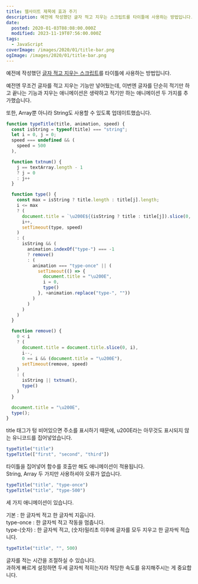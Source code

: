```yaml
---
title: 웹사이트 제목에 효과 주기
description: 예전에 작성했던 글자 적고 지우는 스크립트를 타이틀에 사용하는 방법입니다. 예전엔 무조건 글자를 적고 지우는 기능만 넣어뒀는데, 이번엔 글자를 단순히 적기만 하고 끝나는 기능과 지우는 애니메이션은 생략하고 적기만 하는 애니메이션 두 가지를 추가했습니다. 또한, Array뿐 아니라 String도 사용할 수 있도록 업데이트했습니다.
date:
  posted: 2020-01-03T08:08:00.000Z
  modified: 2023-11-19T07:56:00.000Z
tags:
  - JavaScript
coverImage: /images/2020/01/title-bar.png
ogImage: /images/2020/01/title-bar.png
---
```


예전에 작성했던 [글자 적고 지우는 스크립트](https://marshallku.com/web/tips/%ec%9e%90%eb%b0%94%ec%8a%a4%ed%81%ac%eb%a6%bd%ed%8a%b8-%ec%9e%90%eb%8f%99%ec%9c%bc%eb%a1%9c-%ea%b8%80%ec%9e%90-%ec%a0%81%ea%b3%a0-%ec%a7%80%ec%9a%b0%ea%b8%b0)를 타이틀에 사용하는 방법입니다.

예전엔 무조건 글자를 적고 지우는 기능만 넣어뒀는데, 이번엔 글자를 단순히 적기만 하고 끝나는 기능과 지우는 애니메이션은 생략하고 적기만 하는 애니메이션 두 가지를 추가했습니다.

또한, Array뿐 아니라 String도 사용할 수 있도록 업데이트했습니다.

```js
function typeTitle(title, animation, speed) {
  const isString = typeof(title) === "string";
  let i = 0, j = 0;
  speed === undefined && (
    speed = 500
  ),

  function txtnum() {
    j == textArray.length - 1
    ? j = 0
    : j++
  }

  function type() {
    const max = isString ? title.length : title[j].length;
    i <= max
    ? (
      document.title = `\u200E${(isString ? title : title[j]).slice(0, i)}`,
      i++,
      setTimeout(type, speed)
    )
    : (
      isString && (
        animation.indexOf("type-") === -1
        ? remove()
        : (
          animation === "type-once" || (
            setTimeout(() => {
              document.title = "\u200E",
              i = 0,
              type()
            }, +animation.replace("type-", ""))
          )
        )
      )
    )
  }

  function remove() {
    0 < i
    ? (
      document.title = document.title.slice(0, i),
      i--,
      0 == i && (document.title = "\u200E"),
      setTimeout(remove, speed)
    )
    : (
      isString || txtnum(),
      type()
    )
  }

  document.title = "\u200E",
  type();
}
```

title 태그가 텅 비어있으면 주소를 표시하기 때문에, u200E라는 아무것도 표시되지 않는 유니코드를 집어넣었습니다.

```js
typeTitle("title")
typeTitle(["first", "second", "third"])
```

타이틀을 집어넣어 함수를 호출만 해도 애니메이션이 적용됩니다.  
String, Array 두 가지만 사용하셔야 오류가 없습니다.

```js
typeTitle("title", "type-once")
typeTitle("title", "type-500")
```

세 가지 애니메이션이 있습니다.

기본 : 한 글자씩 적고 한 글자씩 지웁니다.  
type-once : 한 글자씩 적고 작동을 멈춥니다.  
type-(숫자) : 한 글자씩 적고, (숫자)밀리초 이후에 글자를 모두 지우고 한 글자씩 적습니다.

```js
typeTitle("title", "", 500)
```

글자를 적는 시간을 조절하실 수 있습니다.  
과하게 빠르게 설정하면 두세 글자씩 적히는지라 적당한 속도를 유지해주시는 게 중요합니다.